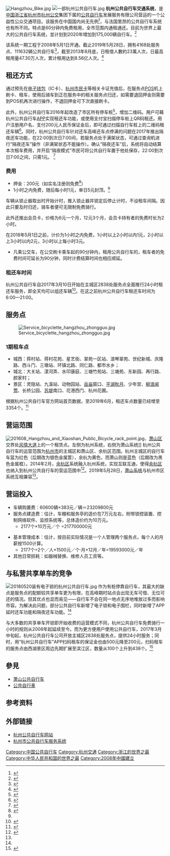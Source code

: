 {{公共自行车系统信息框
| 中文名称      = 杭州公共自行车
| image         = Hangzhou Public Bicycle.jpg|220px
| 图片备用说明 = LOGO
| 服务范围      = {{{CHN}}}[[浙江省|浙江省]][[杭州市|杭州市]]（不含[[萧山区|萧山区]]）
| 运营商        = [[杭州公交|杭州公交]]集团下属[[公共自行车|公共自行车]]发展服务有限公司
| 管理机构      =
| 启用日期      = [[2008年5月|2008年5月]]
| 停用日期      =
| 日租借量      =
| 车站总数      = 3354
| 车辆总数      = 8.41万辆（截至2015年10月）<ref>{{cite web |url=http://hznews.hangzhou.com.cn/chengshi/content/2015-11/18/content_5984448_2.htm |language= |title=喜迎G20峰会 杭州一批重大交通项目陆续启用 |publisher=杭州网 |date=2015-11-18 |accessdate= |archive-date=2020-01-28 |archive-url=https://web.archive.org/web/20200128161808/http://hznews.hangzhou.com.cn/chengshi/content/2015-11/18/content_5984448_2.htm |dead-url=no }}</ref>
| 收费方式      = 见[[#租还方式|#租还方式]]
| 运营时间      = 24小时
| 服务电话      = 
| 网站          = [https://web.archive.org/web/20110429012408/http://www.hzzxc.com.cn/]
}}
[[File:Hangzhou_Bike.jpg|thumb]]
[[File:一部杭州公共自行车.jpg|thumb]]
'''杭州公共自行车交通系统'''，是[[中華人民共和國|中国]][[浙江省|浙江省]][[杭州市|杭州市]][[杭州公交|杭州公交]]集团下属的[[公共自行车|公共自行车]]发展服务有限公司营运的一个公益性公众交通项目。该服务在中国国内尚无先例<ref name=Access2011>{{cite web|url=http://www.uctc.net/access/39/access39_bikesharing.shtml|title=Worldwide Bikesharing|author=Susan Shaheen and Stacey Guzman|publisher=[[University_of_California|University of California]] Transportation Center|work=Access Magazine No. 39|date=Fall 2011|accessdate=2012-07-01|deadurl=yes|archiveurl=https://web.archive.org/web/20120719042742/http://uctc.net/access/39/access39_bikesharing.shtml|archivedate=2012-07-19}}</ref>，与法国里昂的公共自行车系统也有所不同。特点是60分钟内免费租用，全市范围内通租通还。目前为世界上最大的公共自行车系统，並计划到2020年增加到175,000辆自行车。<ref name=Streetfilms>{{cite web|last=Press|first=Elizabeth|title=The Biggest, Baddest Bike-Share in the World: Hangzhou China|url=http://www.streetfilms.org/the-biggest-baddest-bike-share-in-the-world-hangzhou-china/|work=Streetfilms|accessdate=2013-01-13|archive-date=2021-01-25|archive-url=https://web.archive.org/web/20210125062848/http://www.streetfilms.org/the-biggest-baddest-bike-share-in-the-world-hangzhou-china/|dead-url=no}}</ref>            

该系统一期工程于2008年5月1日开通。截止2019年5月28日，拥有4168处服务点、111632辆公共自行车<ref name="#1">{{cite news|title=萧山区与主城区公共自行车今起通借通还|url=http://news.hexun.com/2019-05-28/197334214.html|date=2019-05-28|publisher=和讯网|accessdate=2019-05-29|archive-date=2019-06-10|archive-url=https://web.archive.org/web/20190610145016/http://news.hexun.com/2019-05-28/197334214.html|dead-url=no}}</ref>，截至2013年8月底，日租借人數約23萬人次，日最高租用量47.30万人次，累计租用达到8.56亿人次。<ref name="#2">{{cite web|title=十年耕耘再出发 杭州“小红车”迎来智慧骑行加速度|url=http://www.hzbus.com.cn/news_detail.aspx?c_kind=1&c_kind2=108&ID=8450|website=杭州公交集团有限公司|access-date=2018-04-26|archive-date=2019-06-06|archive-url=https://web.archive.org/web/20190606044323/http://www.hzbus.com.cn/news_detail.aspx?c_kind=1&c_kind2=108&ID=8450|dead-url=no}}</ref>

==租还方式==
通过预先在[[电子钱包|电子钱包]]（IC卡）、[[杭州市民卡|杭州市民卡]]等相关卡证充值后，在服务点[[POS|POS]]机上刷卡、租车，使用后骑车到正在服务中的相关服务点归还，如需要退回押金则需要到POS机再次进行操作，不退回押金可下次直接刷卡。

此外，杭州公共自行车2016年起改造了市区所有停车桩<ref>{{cite news |author1=杭州网 |title=杭州公共自行车迈入扫码租车时代 西湖景区100个服务点月底上线 |url=http://ori.hangzhou.com.cn/ornews/content/2016-08/19/content_6274339.htm |accessdate=2019-06-27 |date=2016-08-19 |archive-date=2019-06-27 |archive-url=https://web.archive.org/web/20190627170214/http://ori.hangzhou.com.cn/ornews/content/2016-08/19/content_6274339.htm |dead-url=no }}</ref>，增加二维码。用户可藉杭州公共自行车[[APP|APP]]实现租还车功能，或使用支付宝扫描停车桩上QR码租还。用户注册用户名、支付200元人民币保证金后，即可通过扫描自行车桩上的二维码租还车辆<ref name="scan">{{cite news|title=杭州公共自行车主城区24小时租还 滨江区也可扫码租车|url=http://hznews.hangzhou.com.cn/chengshi/content/2017-03/12/content_6488956.htm|publisher=杭州网|date=2017-03-12|accessdate=2017-03-18|archive-date=2019-06-04|archive-url=https://web.archive.org/web/20190604205111/http://hznews.hangzhou.com.cn/chengshi/content/2017-03/12/content_6488956.htm|dead-url=no}}</ref>。同时，杭州公共自行车针对还车高峰还车点停满的问题在2017年推出隔夜还车功能，在22:00到次日7:00间，若服务点处于满架状态，可通过查询机进行“隔夜还车”操作（非满架状态不能操作）。确认“隔夜还车”后，系统将自动结算本次租车费用，并开启“隔夜模式”市民可将公共自行车置于他处保存，22:00到次日7:00之间，只需1元。
<ref>{{cite news |title=隔夜还车错峰还车扫码租车 杭州公共自行车更方便了 |url=http://hznews.hangzhou.com.cn/chengshi/content/2017-09/30/content_6675948.htm |accessdate=2019-06-27 |archive-date=2019-06-27 |archive-url=https://web.archive.org/web/20190627171714/http://hznews.hangzhou.com.cn/chengshi/content/2017-09/30/content_6675948.htm |dead-url=no }}</ref>
=== 费用 ===
*押金：200元（如实名注册则免费<ref>{{cite web |title=杭州公共自行车可免押金租用：实名认证，在杭市民、游客均可 |url=https://www.sohu.com/na/443009721_260616 |access-date=2021-01-08 |archive-date=2021-01-11 |archive-url=https://web.archive.org/web/20210111071637/https://www.sohu.com/na/443009721_260616 |dead-url=no }}</ref>）
*1小时之内免费，随后每小时1元，单日5元封顶。<ref name="#2"/>
车辆从锁止器取出时开始计时，推入锁止器并锁定后停止计时，不设租车间隔。因此只要及时归还，骑车者便可无限制免费骑行。

此外还推出会员卡，价格为6元一个月，12元3个月，会员卡持有者的免费时长为2小时。

在2018年5月1日之前，计价为1小时之内免费，1小时以上2小时以内1元，2小时以上3小时以内2元，3小时以上每小时3元。

*凡乘公交车，在公交刷卡乘车起的90分钟内，租用公共自行车的，租车者的免费时间可延长为90分钟，同时计费结算时间也相应顺延。

===租还车时间===
杭州公共自行车自2017年3月10日开始在主城区2838处服务点全面推行24小时租还车服务，即全天均可以组还车辆<ref name="24h">{{cite news|title=杭州公共自行车２４小时服务点实现主城区全覆盖|url=http://news.xinhuanet.com/local/2017-03/09/c_1120599615.htm|date=2017-03-09|publisher=新华网|accessdate=2017-03-18|archive-date=2017-05-09|archive-url=https://web.archive.org/web/20170509051019/http://news.xinhuanet.com/local/2017-03/09/c_1120599615.htm|dead-url=no}}</ref>。在这之前杭州公共自行车租还车时间为6:00—21:00。

== 服务点 ==
[[File:Service_bicyclette_hangzhou_zhongguo.jpg|thumb]]

===1期租车点===
*城西：蒋村站、蒋村花苑、星艺街、翠苑一区站、浪琴翠苑、世纪新城、庆隆路、西斗门、三墩站、环镇北路、同仁路、都市水乡；
*城北：大关站、漾河弄、水印康庭、三塘竹苑站、三塘苑、东新园、再行路、颜家村；
*景区：灵隐站、九溪站、动物园站、[[杭州岳王庙|岳庙]]窗口、[[平湖秋月|平湖秋月]]、少年宫、[[柳浪闻莺|柳浪闻莺]]、长桥公园、[[苏堤|苏堤]]南口、花港西门、杭州花圃。

根据杭州公共自行车官方网站首页数据，至2019年6月，租还车点数量已经增至3354个。<ref>{{cite web |title=杭州市公共自行车交通服务发展有限公司 |url=http://www.hzsggzxc.com |access-date=2021-06-24 |archive-date=2020-10-23 |archive-url=https://web.archive.org/web/20201023214149/http://hzsggzxc.com/ |dead-url=no }}</ref>

==营运范围==
[[File:201608_Hangzhou_and_Xiaoshan_Public_Bicycle_rack_point.jpg|thumb]]、[[萧山区|萧山区]]交界处[[风情大道|风情大道]]上的一个租赁点。左侧为杭州系统，右侧为萧山系统]]
杭州公共自行车的运营范围为[[杭州市|杭州市]]的主城区和萧山区、余杭区范围。杭州主城区的自行车车篮为红色（后期改为银色金属筐），余杭为黄色，而萧山则是蓝色（后期改为黑色金属框）。2014年2月，[[余杭区|余杭区]]系统融入杭州系统，实现互联互通，使得[[余杭区|余杭区]]也纳入到杭州公共自行车的营运范围中<ref>{{cite news|title=余杭与杭州主城区实现公共自行车通租通还|url=http://zjnews.zjol.com.cn/system/2014/02/25/019876223.shtml|date=2014-02-05|publisher=浙江新闻网|accessdate=2016-12-11|archive-date=2019-06-13|archive-url=https://web.archive.org/web/20190613154109/http://zjnews.zjol.com.cn/system/2014/02/25/019876223.shtml|dead-url=no}}</ref>。2019年5月28日，[[萧山公共自行车|萧山系统]]与杭州市区系统互相兼容<ref name="#1"/>。

==营运投入==
*车辆购置费：60600辆×383元／辆＝23209800元
*服务点建造费：估计，车棚和服务亭的造价在7万元左右，附带锁控装置、控制网络软件、监控系统等，总体造价约为10万元。
**2177个×10万元／个 =217700000元

*基本管理成本：估计，按目前实际情况是一个人管理两个服务点，每个人的月薪按1500计算。
**2177个÷2个／人×1500元／个·月×12月／年=19593000元／年
*其他日常损耗：如器械替换、维修人员工资等。

==与私营共享单车的竞争==
[[File:20180520装有电子锁的杭州公共自行车.jpg|thumb]]
作为有桩停靠自行车，其最大的缺点是服务点的配额较共享单车更为有限，在高峰期时站点会出现无车可借、无位可还的情况。但其优点也显而易见——自行车不会在同一地点无序地堆放过多而影响市容。为解决此问题，部分公共自行车新增了电子锁和电子围栏，同时新增了APP延时还车功能和隔夜还车功能。<ref name="#2"/>

与大多数的共享单车开锁即开始收费的运营模式不同，杭州公共自行车免费骑行一小时的规则从2008年起延续至今。而为更方便用户使用公共自行车，2017年3月中旬起，杭州公共自行车公司开放主城区2838处服务点，提供24小时服务；同时，用“杭州公共自行车”APP扫码租车的保证金也由500元降至200元，扫码租车的服务点由西湖景区周边先期扩展至滨江区，数量从100个上升到438个。<ref>{{cite web|title=公共自行车Vs共享单车，在杭州城它们谁能胜出？|url=http://tech.163.com/17/0331/11/CGRSAO4P00097U7R.html|website=网易科技|access-date=2017-12-26|archive-url=https://web.archive.org/web/20171226182317/http://tech.163.com/17/0331/11/CGRSAO4P00097U7R.html|archive-date=2017-12-26|dead-url=yes}}</ref>

==參見==
*[[萧山公共自行车|萧山公共自行车]]
*[[公共自行車|公共自行車]]

==参考资料==
{{reflist|2}}

==外部链接==
{{commonscat|Hangzhou Public Bicycle}}
*[http://www.ggzxc.cn/ 杭州公共自行车网站] {{Wayback|url=http://www.ggzxc.cn/ |date=20190628021344 }}
* [http://www.hangzhou.com.cn/hzbike/  杭州市公共自行车服务系统] {{Wayback|url=http://www.hangzhou.com.cn/hzbike/ |date=20210225012207 }}

{{杭州市}}
{{公共自行车}}
{{Authority control}}
[[Category:中国公共自行车|Category:中国公共自行车]]
[[Category:杭州交通|Category:杭州交通]]
[[Category:浙江的世界之最|Category:浙江的世界之最]]
[[Category:中华人民共和国的世界之最|Category:中华人民共和国的世界之最]]
[[Category:2008年中國建立|Category:2008年中國建立]]